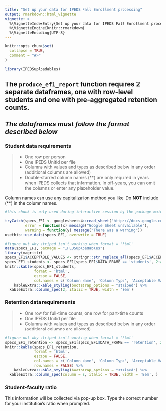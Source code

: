 ```yaml
---
title: "Set up your data for IPEDS Fall Enrollment processing"
output: rmarkdown::html_vignette
vignette: >
  %\VignetteIndexEntry{Set up your data for IPEDS Fall Enrollment processing}
  %\VignetteEngine{knitr::rmarkdown}
  %\VignetteEncoding{UTF-8}
---
```


```r
knitr::opts_chunk$set(
  collapse = TRUE,
  comment = "#>"
)
```

```r
library(IPEDSuploadables)
```

## The `produce_ef1_report` function requires 2 separate dataframes, one with row-level students and one with pre-aggregated retention counts.  
## *The dataframes must follow the format described below*



### Student data requirements

>
* One row per person
* One IPEDS Unitid per file
* Columns with values and types as described below in any order (additional columns are allowed)
* Double-starred column names (**) are only required in years when IPEDS collects that information. In off-years, you can omit the columns or enter any placeholder value. 

Column names can use any capitalization method you like. Do **NOT** include (**) in the column names.


```r
#this chunk is only used during interactive session by the package maintainers, if the requirements have been updated

tryCatch(specs_EF1 <- googlesheets4::read_sheet("https://docs.google.com/spreadsheets/d/1XVcGKtrAwsgKRYvqrbzO13-w8_u3IB2oYft-F5Psxx4/edit", sheet = 1),
         error = function(x) message("Google Sheet unavailable"),
         warning = function(y) message("There was a warning"))
usethis::use_data(specs_EF1, overwrite = TRUE)
```

```r
#figure out why striped isn't working when format = 'html'
data(specs_EF1, package = "IPEDSuploadables")
library(magrittr)
specs_EF1$ACCEPTABLE_VALUES <- stringr::str_replace_all(specs_EF1$ACCEPTABLE_VALUES, pattern = "\\n", replacement = "<br>")
specs_EF1_students <- specs_EF1[specs_EF1$DATA_FRAME == 'students', 2:4]
knitr::kable(specs_EF1_students,
             format = 'html',
             escape = FALSE,
             col.names = c('Column Name', 'Column Type', 'Acceptable Value - Definition')) %>%
    kableExtra::kable_styling(bootstrap_options = "striped") %>%
  kableExtra::column_spec(2, italic = TRUE, width = '8em')

```



### Retention data requirements 

>
* One row for full-time counts, one row for part-time counts
* One IPEDS Unitid per file
* Columns with values and types as described below in any order (additional columns are allowed)


```r
#figure out why striped isn't working when format = 'html'
specs_EF1_retention <- specs_EF1[specs_EF1$DATA_FRAME == 'retention', 2:4]
knitr::kable(specs_EF1_retention,
             format = 'html',
             escape = FALSE,
             col.names = c('Column Name', 'Column Type', 'Acceptable Value - Definition'),
             row.names = FALSE) %>%
    kableExtra::kable_styling(bootstrap_options = "striped") %>%
  kableExtra::column_spec(column = 2, italic = TRUE, width = '8em', )

```

### Student-faculty ratio

This information will be collected via pop-up box. Type the correct number for your institution's ratio when prompted.

